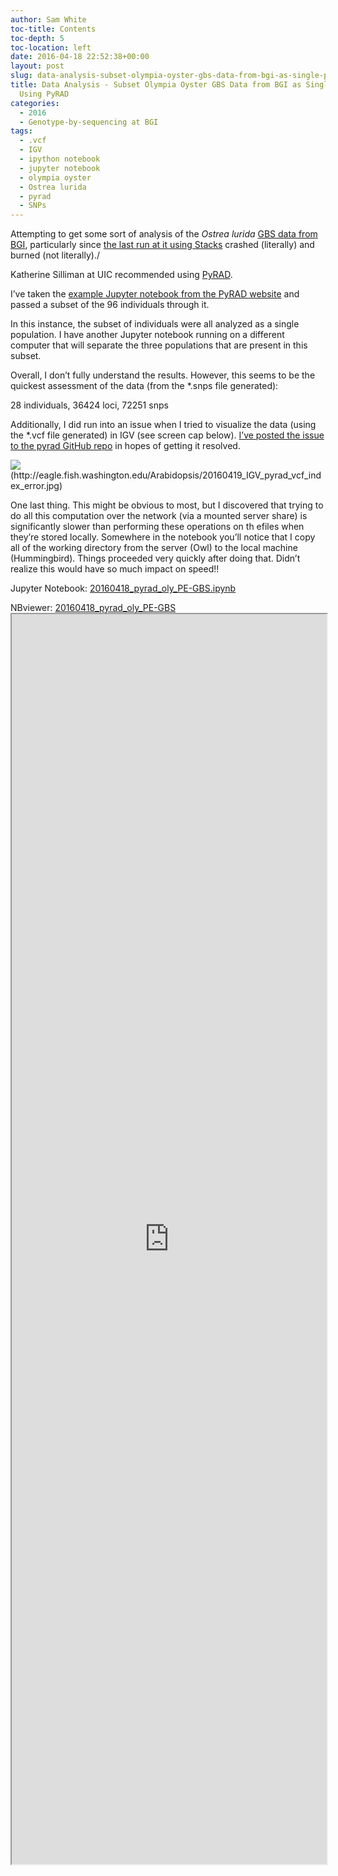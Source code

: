 ```yaml
---
author: Sam White
toc-title: Contents
toc-depth: 5
toc-location: left
date: 2016-04-18 22:52:38+00:00
layout: post
slug: data-analysis-subset-olympia-oyster-gbs-data-from-bgi-as-single-population-using-pyrad
title: Data Analysis - Subset Olympia Oyster GBS Data from BGI as Single Population
  Using PyRAD
categories:
  - 2016
  - Genotype-by-sequencing at BGI
tags:
  - .vcf
  - IGV
  - ipython notebook
  - jupyter notebook
  - olympia oyster
  - Ostrea lurida
  - pyrad
  - SNPs
---
```


Attempting to get some sort of analysis of the _Ostrea lurida_ [GBS data from BGI](https://github.com/RobertsLab/project-olympia.oyster-genomic/wiki/Genotype-by-sequencing-November-2015), particularly since [the last run at it using Stacks](https://robertslab.github.io/sams-notebook/posts/2016/2016-04-06-data-analysis-oly-gbs-data-from-bgi/) crashed (literally) and burned (not literally)./

Katherine Silliman at UIC recommended using [PyRAD](https://dereneaton.com/software/pyrad/).

I've taken the [example Jupyter notebook from the PyRAD website](https://nbviewer.ipython.org/gist/dereneaton/1f661bfb205b644086cc/PE-GBS_empirical.ipynb) and passed a subset of the 96 individuals through it.

In this instance, the subset of individuals were all analyzed as a single population. I have another Jupyter notebook running on a different computer that will separate the three populations that are present in this subset.

Overall, I don't fully understand the results. However, this seems to be the quickest assessment of the data (from the *.snps file generated):

28 individuals, 36424 loci, 72251 snps

Additionally, I did run into an issue when I tried to visualize the data (using the *.vcf file generated) in IGV (see screen cap below). [I've posted the issue to the pyrad GitHub repo](https://github.com/dereneaton/pyrad/issues/29) in hopes of getting it resolved.

![](https://eagle.fish.washington.edu/Arabidopsis/20160419_IGV_pyrad_vcf_index_error.jpg)(http://eagle.fish.washington.edu/Arabidopsis/20160419_IGV_pyrad_vcf_index_error.jpg)



One last thing. This might be obvious to most, but I discovered that trying to do all this computation over the network (via a mounted server share) is significantly slower than performing these operations on th efiles when they're stored locally. Somewhere in the notebook you'll notice that I copy all of the working directory from the server (Owl) to the local machine (Hummingbird). Things proceeded very quickly after doing that. Didn't realize this would have so much impact on speed!!

Jupyter Notebook: [20160418_pyrad_oly_PE-GBS.ipynb](https://eagle.fish.washington.edu/Arabidopsis/iPythonNotebooks/20160418_pyrad_oly_PE-GBS.ipynb)

NBviewer: [20160418_pyrad_oly_PE-GBS](https://nbviewer.jupyter.org/url/eagle.fish.washington.edu/Arabidopsis/iPythonNotebooks/20160418_pyrad_oly_PE-GBS.ipynb)
<iframe src="https://nbviewer.jupyter.org/url/eagle.fish.washington.edu/Arabidopsis/iPythonNotebooks/20160418_pyrad_oly_PE-GBS.ipynb" width="100%" height="2000" scrolling="yes"></iframe>
